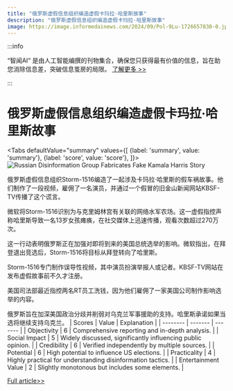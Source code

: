```yaml
---
title: "俄罗斯虚假信息组织编造虚假卡玛拉·哈里斯故事"
description: "俄罗斯虚假信息组织编造虚假卡玛拉·哈里斯故事"
image: https://image.informedainews.com/2024/09/Pol-9Lu-1726657830-0.jpg
---
```



:::info

“智闻AI“ 是由人工智能编撰的刊物集合，确保您只获得最有价值的信息，旨在助您消除信息差，突破信息茧房的局限。  [了解更多 >>](/)

:::

# 俄罗斯虚假信息组织编造虚假卡玛拉·哈里斯故事


<Tabs
	defaultValue="summary"
	values={[
	{label: 'summary', value: 'summary'},
	{label: 'score', value: 'score'},
]}>
<TabItem value="summary">
<img
  src="https://image.informedainews.com/2024/09/Pol-9Lu-1726657830-0.jpg"
  alt="Russian Disinformation Group Fabricates Fake Kamala Harris Story"
/>



俄罗斯虚假信息组织Storm-1516编造了一起涉及卡玛拉·哈里斯的假车祸故事。他们制作了一段视频，雇佣了一名演员，并通过一个假冒的旧金山新闻网站KBSF-TV传播了这个谎言。

微软将Storm-1516识别为与克里姆林宫有关联的网络水军农场。这一虚假指控声称哈里斯导致一名13岁女孩瘫痪，在社交媒体上迅速传播，观看次数超过270万次。

这一行动表明俄罗斯正在加强对即将到来的美国总统选举的影响。微软指出，在拜登退出竞选后，Storm-1516将目标从拜登转向了哈里斯。

Storm-1516专门制作误导性视频，其中演员扮演举报人或记者。KBSF-TV网站在发布虚假故事前不久才注册。

美国司法部最近指控两名RT员工洗钱，因为他们雇佣了一家美国公司制作影响选举的内容。

俄罗斯旨在加深美国政治分歧并削弱对乌克兰军事援助的支持。哈里斯承诺如果当选将继续支持乌克兰。
</TabItem>
<TabItem value="score">
	| Scores     | Value   | Explanation |
	| -------- | ------- | ------- |
	| Objectivity  | 6    | Comprehensive reporting and in-depth analysis.    |
	| Social Impact | 5     | Widely discussed, significantly influencing public opinion.    |
	| Credibility    | 6    | Verified independently by multiple sources.    |
	| Potential    | 6    | High potential to influence US elections.    |
	| Practicality    | 4    | Highly practical for understanding disinformation tactics.    |
	| Entertainment Value    | 2    | Slightly monotonous but includes some elements.    |
</TabItem>
</Tabs>

[Full article>>](https://www.theguardian.com/us-news/2024/sep/18/kamala-harris-fake-hit-run-story-russia-propaganda-storm-1516)
